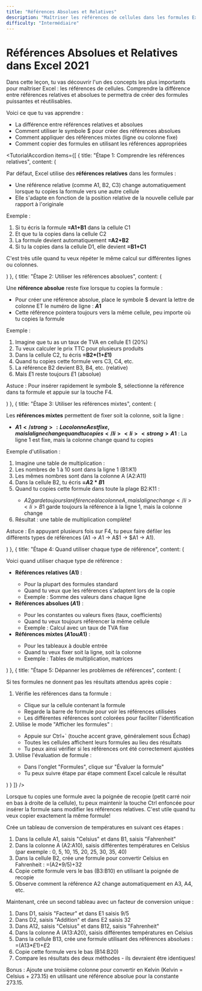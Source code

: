 ```yaml
---
title: "Références Absolues et Relatives"
description: "Maîtriser les références de cellules dans les formules Excel 2021"
difficulty: "Intermédiaire"
---
```


<CenteredContent>

# Références Absolues et Relatives dans Excel 2021

<ExerciseCard title="Créer des formules réutilisables">

Dans cette leçon, tu vas découvrir l'un des concepts les plus importants pour maîtriser Excel : les références de cellules. Comprendre la différence entre références relatives et absolues te permettra de créer des formules puissantes et réutilisables.

Voici ce que tu vas apprendre :
- La différence entre références relatives et absolues
- Comment utiliser le symbole $ pour créer des références absolues
- Comment appliquer des références mixtes (ligne ou colonne fixe)
- Comment copier des formules en utilisant les références appropriées

</ExerciseCard>

<TutorialAccordion items={[
  {
    title: "Étape 1: Comprendre les références relatives",
    content: (
      <div>
        <p>Par défaut, Excel utilise des <strong>références relatives</strong> dans les formules :</p>
        <ul>
          <li>Une référence relative (comme A1, B2, C3) change automatiquement lorsque tu copies la formule vers une autre cellule</li>
          <li>Elle s'adapte en fonction de la position relative de la nouvelle cellule par rapport à l'originale</li>
        </ul>
        <p>Exemple :</p>
        <ol>
          <li>Si tu écris la formule <strong>=A1+B1</strong> dans la cellule C1</li>
          <li>Et que tu la copies dans la cellule C2</li>
          <li>La formule devient automatiquement <strong>=A2+B2</strong></li>
          <li>Si tu la copies dans la cellule D1, elle devient <strong>=B1+C1</strong></li>
        </ol>
        <p>C'est très utile quand tu veux répéter le même calcul sur différentes lignes ou colonnes.</p>
      </div>
    )
  },
  {
    title: "Étape 2: Utiliser les références absolues",
    content: (
      <div>
        <p>Une <strong>référence absolue</strong> reste fixe lorsque tu copies la formule :</p>
        <ul>
          <li>Pour créer une référence absolue, place le symbole $ devant la lettre de colonne ET le numéro de ligne : <strong>$A$1</strong></li>
          <li>Cette référence pointera toujours vers la même cellule, peu importe où tu copies la formule</li>
        </ul>
        <p>Exemple :</p>
        <ol>
          <li>Imagine que tu as un taux de TVA en cellule E1 (20%)</li>
          <li>Tu veux calculer le prix TTC pour plusieurs produits</li>
          <li>Dans la cellule C2, tu écris <strong>=B2*(1+$E$1)</strong></li>
          <li>Quand tu copies cette formule vers C3, C4, etc.</li>
          <li>La référence B2 devient B3, B4, etc. (relative)</li>
          <li>Mais $E$1 reste toujours $E$1 (absolue)</li>
        </ol>
        <p>Astuce : Pour insérer rapidement le symbole $, sélectionne la référence dans ta formule et appuie sur la touche F4.</p>
      </div>
    )
  },
  {
    title: "Étape 3: Utiliser les références mixtes",
    content: (
      <div>
        <p>Les <strong>références mixtes</strong> permettent de fixer soit la colonne, soit la ligne :</p>
        <ul>
          <li><strong>$A1</strong> : La colonne A est fixe, mais la ligne change quand tu copies</li>
          <li><strong>A$1</strong> : La ligne 1 est fixe, mais la colonne change quand tu copies</li>
        </ul>
        <p>Exemple d'utilisation :</p>
        <ol>
          <li>Imagine une table de multiplication :</li>
          <li>Les nombres de 1 à 10 sont dans la ligne 1 (B1:K1)</li>
          <li>Les mêmes nombres sont dans la colonne A (A2:A11)</li>
          <li>Dans la cellule B2, tu écris <strong>=$A2*B$1</strong></li>
          <li>Quand tu copies cette formule dans toute la plage B2:K11 :</li>
          <ul>
            <li>$A2 garde toujours la référence à la colonne A, mais la ligne change</li>
            <li>B$1 garde toujours la référence à la ligne 1, mais la colonne change</li>
          </ul>
          <li>Résultat : une table de multiplication complète!</li>
        </ol>
        <p>Astuce : En appuyant plusieurs fois sur F4, tu peux faire défiler les différents types de références (A1 → $A$1 → A$1 → $A1 → A1).</p>
      </div>
    )
  },
  {
    title: "Étape 4: Quand utiliser chaque type de référence",
    content: (
      <div>
        <p>Voici quand utiliser chaque type de référence :</p>
        <ul>
          <li><strong>Références relatives (A1)</strong> :</li>
          <ul>
            <li>Pour la plupart des formules standard</li>
            <li>Quand tu veux que les références s'adaptent lors de la copie</li>
            <li>Exemple : Somme des valeurs dans chaque ligne</li>
          </ul>
          <li><strong>Références absolues ($A$1)</strong> :</li>
          <ul>
            <li>Pour les constantes ou valeurs fixes (taux, coefficients)</li>
            <li>Quand tu veux toujours référencer la même cellule</li>
            <li>Exemple : Calcul avec un taux de TVA fixe</li>
          </ul>
          <li><strong>Références mixtes ($A1 ou A$1)</strong> :</li>
          <ul>
            <li>Pour les tableaux à double entrée</li>
            <li>Quand tu veux fixer soit la ligne, soit la colonne</li>
            <li>Exemple : Tables de multiplication, matrices</li>
          </ul>
        </ul>
      </div>
    )
  },
  {
    title: "Étape 5: Dépanner les problèmes de références",
    content: (
      <div>
        <p>Si tes formules ne donnent pas les résultats attendus après copie :</p>
        <ol>
          <li>Vérifie les références dans ta formule :</li>
          <ul>
            <li>Clique sur la cellule contenant la formule</li>
            <li>Regarde la barre de formule pour voir les références utilisées</li>
            <li>Les différentes références sont colorées pour faciliter l'identification</li>
          </ul>
          <li>Utilise le mode "Afficher les formules" :</li>
          <ul>
            <li>Appuie sur Ctrl+` (touche accent grave, généralement sous Échap)</li>
            <li>Toutes les cellules affichent leurs formules au lieu des résultats</li>
            <li>Tu peux ainsi vérifier si les références ont été correctement ajustées</li>
          </ul>
          <li>Utilise l'évaluation de formule :</li>
          <ul>
            <li>Dans l'onglet "Formules", clique sur "Évaluer la formule"</li>
            <li>Tu peux suivre étape par étape comment Excel calcule le résultat</li>
          </ul>
        </ol>
      </div>
    )
  }
]} />

<Tip>
Lorsque tu copies une formule avec la poignée de recopie (petit carré noir en bas à droite de la cellule), tu peux maintenir la touche Ctrl enfoncée pour insérer la formule sans modifier les références relatives. C'est utile quand tu veux copier exactement la même formule!
</Tip>

<ExerciseCard title="Exercice pratique: Tableau de conversion de températures">

Crée un tableau de conversion de températures en suivant ces étapes :

1. Dans la cellule A1, saisis "Celsius" et dans B1, saisis "Fahrenheit"
2. Dans la colonne A (A2:A10), saisis différentes températures en Celsius (par exemple : 0, 5, 10, 15, 20, 25, 30, 35, 40)
3. Dans la cellule B2, crée une formule pour convertir Celsius en Fahrenheit : =(A2*9/5)+32
4. Copie cette formule vers le bas (B3:B10) en utilisant la poignée de recopie
5. Observe comment la référence A2 change automatiquement en A3, A4, etc.

Maintenant, crée un second tableau avec un facteur de conversion unique :

1. Dans D1, saisis "Facteur" et dans E1 saisis 9/5
2. Dans D2, saisis "Addition" et dans E2 saisis 32
3. Dans A12, saisis "Celsius" et dans B12, saisis "Fahrenheit"
4. Dans la colonne A (A13:A20), saisis différentes températures en Celsius
5. Dans la cellule B13, crée une formule utilisant des références absolues : =(A13*$E$1)+$E$2
6. Copie cette formule vers le bas (B14:B20)
7. Compare les résultats des deux méthodes - ils devraient être identiques!

Bonus : Ajoute une troisième colonne pour convertir en Kelvin (Kelvin = Celsius + 273.15) en utilisant une référence absolue pour la constante 273.15.

</ExerciseCard>

</CenteredContent>